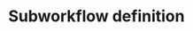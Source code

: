 ---
title: Subworkflow definition
description: Edit the subworkflow definition in the `main.nf` file.
---